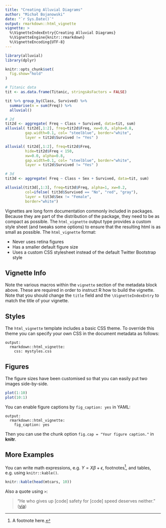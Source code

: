 ```yaml
---
title: "Creating Alluvial Diagrams"
author: "Michał Bojanowski"
date: "`r Sys.Date()`"
output: rmarkdown::html_vignette
vignette: >
  %\VignetteIndexEntry{Creating Alluvial Diagrams}
  %\VignetteEngine{knitr::rmarkdown}
  %\VignetteEncoding{UTF-8}
---
```



```r
library(alluvial)
library(dplyr)

knitr::opts_chunk$set(
  fig.show="hold"
)
```


```r
# Titanic data
tit <- as.data.frame(Titanic, stringsAsFactors = FALSE)

tit %>% group_by(Class, Survived) %>%
  summarise(n = sum(Freq)) %>%
  alluvial()

# 2d
tit2d <- aggregate( Freq ~ Class + Survived, data=tit, sum)
alluvial( tit2d[,1:2], freq=tit2d$Freq, xw=0.0, alpha=0.8,
         gap.width=0.1, col= "steelblue", border="white",
         layer = tit2d$Survived != "Yes" )

alluvial( tit2d[,1:2], freq=tit2d$Freq, 
         hide=tit2d$Freq < 150,
         xw=0.0, alpha=0.8,
         gap.width=0.1, col= "steelblue", border="white",
         layer = tit2d$Survived != "Yes" )

# 3d
tit3d <- aggregate( Freq ~ Class + Sex + Survived, data=tit, sum)

alluvial(tit3d[,1:3], freq=tit3d$Freq, alpha=1, xw=0.2,
         col=ifelse( tit3d$Survived == "No", "red", "gray"),
         layer = tit3d$Sex != "Female",
         border="white")
```


Vignettes are long form documentation commonly included in packages. Because they are part of the distribution of the package, they need to be as compact as possible. The `html_vignette` output type provides a custom style sheet (and tweaks some options) to ensure that the resulting html is as small as possible. The `html_vignette` format:

- Never uses retina figures
- Has a smaller default figure size
- Uses a custom CSS stylesheet instead of the default Twitter Bootstrap style

## Vignette Info

Note the various macros within the `vignette` section of the metadata block above. These are required in order to instruct R how to build the vignette. Note that you should change the `title` field and the `\VignetteIndexEntry` to match the title of your vignette.

## Styles

The `html_vignette` template includes a basic CSS theme. To override this theme you can specify your own CSS in the document metadata as follows:

    output: 
      rmarkdown::html_vignette:
        css: mystyles.css

## Figures

The figure sizes have been customised so that you can easily put two images side-by-side. 

```r
plot(1:10)
plot(10:1)
```

You can enable figure captions by `fig_caption: yes` in YAML:

    output:
      rmarkdown::html_vignette:
        fig_caption: yes

Then you can use the chunk option `fig.cap = "Your figure caption."` in **knitr**.

## More Examples

You can write math expressions, e.g. $Y = X\beta + \epsilon$, footnotes^[A footnote here.], and tables, e.g. using `knitr::kable()`.

```r
knitr::kable(head(mtcars, 10))
```

Also a quote using `>`:

> "He who gives up [code] safety for [code] speed deserves neither."
([via](https://twitter.com/hadleywickham/status/504368538874703872))
